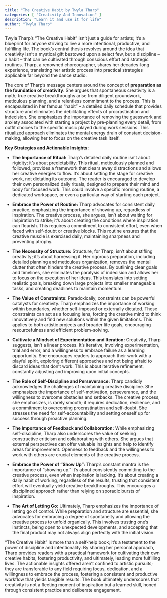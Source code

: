 ```yaml
---
title: "The Creative Habit by Twyla Tharp"
categories: [ "Creativity And Innovation" ]
description: "Learn it and use it for life"
author: "Twyla Tharp"
---
```

Twyla Tharp's "The Creative Habit" isn't just a guide for artists; it's a blueprint for anyone striving to live a more intentional, productive, and fulfilling life. The book's central thesis revolves around the idea that creativity isn't a mystical gift bestowed upon a select few, but a discipline – a habit – that can be cultivated through conscious effort and strategic routines.  Tharp, a renowned choreographer, shares her decades-long experience, translating her artistic process into practical strategies applicable far beyond the dance studio.

The core of Tharp's message centers around the concept of **preparation as the foundation of creativity**.  She argues that spontaneous creativity is a myth; true creative breakthroughs arise from diligent groundwork, meticulous planning, and a relentless commitment to the process.  This is encapsulated in her famous "habit" – a detailed daily schedule that provides structure and eliminates the debilitating effects of procrastination and indecision.  She emphasizes the importance of removing the guesswork and anxiety associated with starting a project by pre-planning every detail, from outfit choices to the specific music played during work sessions. This ritualized approach eliminates the mental energy drain of constant decision-making, allowing her to focus on the creative task itself.

**Key Strategies and Actionable Insights:**

* **The Importance of Ritual:**  Tharp's detailed daily routine isn't about rigidity; it's about predictability.  This ritual, meticulously planned and followed, provides a framework that clears away distractions and allows her creative energies to flow.  It's about setting the stage for creative work, not dictating its outcome.  The reader is encouraged to develop their own personalized daily rituals, designed to prepare their mind and body for focused work. This could involve a specific morning routine, a dedicated workspace, or even a particular way of starting each project.

* **Embrace the Power of Routine:**  Tharp advocates for consistent daily practice, emphasizing the importance of showing up, regardless of inspiration.  The creative process, she argues, isn't about waiting for inspiration to strike; it's about creating the conditions where inspiration can flourish.  This requires a commitment to consistent effort, even when faced with self-doubt or creative blocks. This routine ensures that the creative muscle is exercised daily, maintaining sharpness and preventing atrophy.

* **The Necessity of Structure:**  Structure, for Tharp, isn't about stifling creativity; it's about harnessing it.  Her rigorous preparation, including detailed planning and meticulous organization, removes the mental clutter that often hinders the creative process.  By outlining clear goals and timelines, she eliminates the paralysis of indecision and allows her to focus on the execution of her ideas.  This translates into setting realistic goals, breaking down large projects into smaller manageable tasks, and creating deadlines to maintain momentum.

* **The Value of Constraints:**  Paradoxically, constraints can be powerful catalysts for creativity.  Tharp emphasizes the importance of working within boundaries, whether self-imposed or externally dictated.  These constraints can act as a focusing lens, forcing the creative mind to think innovatively and find new solutions within the given limitations. This applies to both artistic projects and broader life goals, encouraging resourcefulness and efficient problem-solving.

* **Cultivate a Mindset of Experimentation and Iteration:**  Creativity, Tharp suggests, isn't a linear process.  It's iterative, involving experimentation, trial and error, and a willingness to embrace failure as a learning opportunity.  She encourages readers to approach their work with a playful spirit, exploring different approaches and not being afraid to discard ideas that don't work. This is about iterative refinement, constantly adjusting and improving upon initial concepts.

* **The Role of Self-Discipline and Perseverance:**  Tharp candidly acknowledges the challenges of maintaining creative discipline.  She emphasizes the importance of self-motivation, perseverance, and the willingness to overcome obstacles and setbacks.  The creative process, she emphasizes, is rarely smooth; it requires dedication, resilience, and a commitment to overcoming procrastination and self-doubt.  She stresses the need for self-accountability and setting oneself up for success through proactive planning.

* **The Importance of Feedback and Collaboration:**  While emphasizing self-discipline, Tharp also underscores the value of seeking constructive criticism and collaborating with others.  She argues that external perspectives can offer valuable insights and help to identify areas for improvement.  Openness to feedback and the willingness to work with others are crucial elements of the creative process.

* **Embrace the Power of "Show Up":** Tharp's constant mantra is the importance of "showing up."  It's about consistently committing to the creative process, even when inspiration is lacking.  It's about creating a daily habit of working, regardless of the results, trusting that consistent effort will eventually yield creative breakthroughs. This encourages a disciplined approach rather than relying on sporadic bursts of inspiration.

* **The Art of Letting Go:**  Ultimately, Tharp emphasizes the importance of letting go of control.  While preparation and structure are essential, she advocates for embracing a degree of spontaneity and allowing the creative process to unfold organically.  This involves trusting one's instincts, being open to unexpected developments, and accepting that the final product may not always align perfectly with the initial vision.

"The Creative Habit" is more than a self-help book; it's a testament to the power of discipline and intentionality.  By sharing her personal approach, Tharp provides readers with a practical framework for cultivating their own creative habits, fostering productivity, and ultimately, leading more fulfilling lives.  The actionable insights offered aren't confined to artistic pursuits; they are transferable to any field requiring focus, dedication, and a willingness to embrace the process, fostering a consistent and productive workflow that yields tangible results.  The book ultimately underscores that creativity is not a fleeting moment of inspiration but a learned skill, honed through consistent practice and deliberate engagement.

